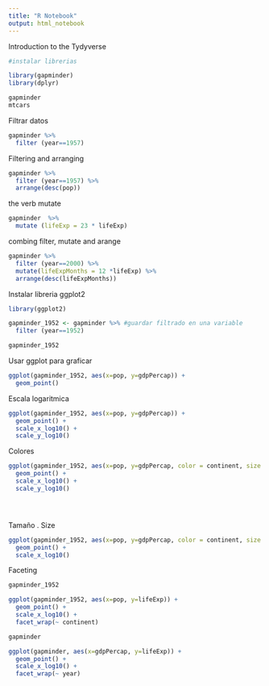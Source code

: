 ```yaml
---
title: "R Notebook"
output: html_notebook
---
```


Introduction to the Tydyverse

```r
#instalar librerias

library(gapminder)
library(dplyr)

gapminder
mtcars

```

Filtrar datos

```r

gapminder %>% 
  filter (year==1957)

```

Filtering   and arranging

```r

gapminder %>% 
  filter (year==1957) %>%
  arrange(desc(pop))

```

the verb mutate

```r
gapminder  %>% 
  mutate (lifeExp = 23 * lifeExp)

```

combing filter, mutate and arange

```r

gapminder %>% 
  filter (year==2000) %>%
  mutate(lifeExpMonths = 12 *lifeExp) %>%
  arrange(desc(lifeExpMonths))

```

Instalar libreria ggplot2

```r
library(ggplot2)

gapminder_1952 <- gapminder %>% #guardar filtrado en una variable
  filter (year==1952)

gapminder_1952

```

Usar ggplot para graficar

```r

ggplot(gapminder_1952, aes(x=pop, y=gdpPercap)) + 
  geom_point()

```
Escala logaritmica

```r

ggplot(gapminder_1952, aes(x=pop, y=gdpPercap)) + 
  geom_point() +
  scale_x_log10() +
  scale_y_log10()

```
Colores

```r

ggplot(gapminder_1952, aes(x=pop, y=gdpPercap, color = continent, size = gdpPercap)) + 
  geom_point() +
  scale_x_log10() +
  scale_y_log10()





```
Tamaño . Size

```r

ggplot(gapminder_1952, aes(x=pop, y=gdpPercap, color = continent, size = gdpPercap)) + 
  geom_point() +
  scale_x_log10()

```

Faceting

```r
gapminder_1952

ggplot(gapminder_1952, aes(x=pop, y=lifeExp)) + 
  geom_point() +
  scale_x_log10() +
  facet_wrap(~ continent)

```

```r

gapminder

ggplot(gapminder, aes(x=gdpPercap, y=lifeExp)) + 
  geom_point() +
  scale_x_log10() +
  facet_wrap(~ year)

```





